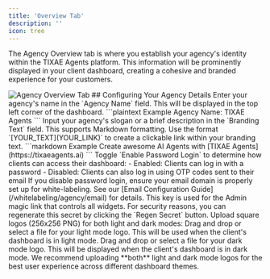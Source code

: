```yaml
---
title: 'Overview Tab'
description: ''
icon: tree
---
```


The Agency Overview tab is where you establish your agency's identity within the TIXAE Agents platform. This information will be prominently displayed in your client dashboard, creating a cohesive and branded experience for your customers.

<Frame>
  <img src="/images/agency-overview-tab.png" alt="Agency Overview Tab" />
</Frame>
## Configuring Your Agency Details
<Steps>
  <Step title="Agency Name">
    Enter your agency's name in the `Agency Name` field. This will be displayed in the top left corner of the dashboard.
<CodeGroup>
```plaintext Example
Agency Name: TIXAE Agents
```
</CodeGroup>
  </Step>
  <Step title="Branding Text">
    Input your agency's slogan or a brief description in the `Branding Text` field. This supports Markdown formatting.
<Tip>
Use the format `[YOUR_TEXT](YOUR_LINK)` to create a clickable link within your branding text.
</Tip>

<CodeGroup>
```markdown Example
Create awesome AI Agents with [TIXAE Agents](https://tixaeagents.ai)
```
</CodeGroup>
  </Step>
  <Step title="Login Settings">
    Toggle `Enable Password Login` to determine how clients can access their dashboard:
    - Enabled: Clients can log in with a password
    - Disabled: Clients can also log in using OTP codes sent to their email
<Warning>
If you disable password login, ensure your email domain is properly set up for white-labeling. See our [Email Configuration Guide](/whitelabeling/agency/email) for details.
</Warning>
  </Step>
  <Step title="Secret Key">
    This key is used for the Admin magic link that controls all widgets. 
<Note>
For security reasons, you can regenerate this secret by clicking the `Regen Secret` button.
</Note>
  </Step>
  <Step title="Agency Logo Upload">
    Upload square logos (256x256 PNG) for both light and dark modes:
<AccordionGroup>
  <Accordion title="Light Mode Logo">
    Drag and drop or select a file for your light mode logo. This will be used when the client's dashboard is in light mode.
  </Accordion>
  <Accordion title="Dark Mode Logo">
    Drag and drop or select a file for your dark mode logo. This will be displayed when the client's dashboard is in dark mode.
  </Accordion>
</AccordionGroup>

<Tip>
We recommend uploading **both** light and dark mode logos for the best user experience across different dashboard themes.
</Tip>
  </Step>
</Steps>



